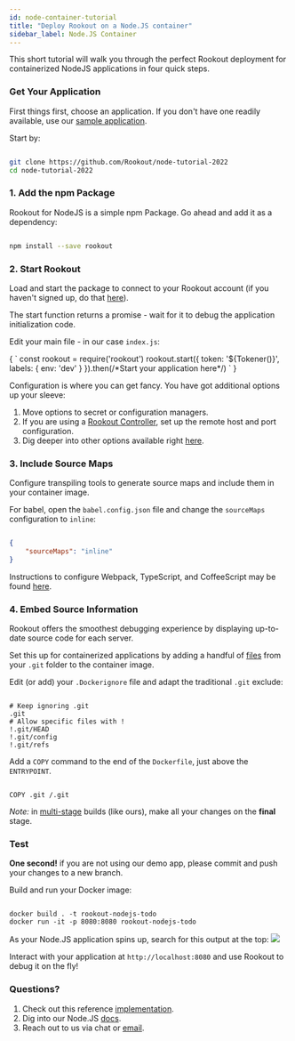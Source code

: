 ```yaml
---
id: node-container-tutorial
title: "Deploy Rookout on a Node.JS container"
sidebar_label: Node.JS Container
---
```

This short tutorial will walk you through the perfect Rookout deployment for containerized NodeJS applications in four quick steps.


### Get Your Application

First things first, choose an application.
If you don't have one readily available, use our [sample application](https://github.com/Rookout/node-tutorial-2022).

Start by:

```bash

git clone https://github.com/Rookout/node-tutorial-2022
cd node-tutorial-2022

```

### 1. Add the npm Package

Rookout for NodeJS is a simple npm Package.
Go ahead and add it as a dependency:

```bash

npm install --save rookout

```

### 2. Start Rookout

Load and start the package to connect to your Rookout account (if you haven't signed up, do that [here](https://app.rookout.com/#mode=signUp)).

The start function returns a promise - wait for it to debug the application initialization code.

Edit your main file - in our case `index.js`:

<CodeBlock language="javascript">
    {
        `
const rookout = require('rookout')
rookout.start({
    token: '${Tokener()}',
    labels: {
        env: 'dev'
    }
}).then(/*Start your application here*/)
        `
    }
</CodeBlock>


<div className="rookout-org-info" />

Configuration is where you can get fancy. You have got additional options up your sleeve:

1.  Move options to secret or configuration managers.
2.  If you are using a [Rookout Controller](etl-controller-intro.md), set up the remote host and port configuration.
3.  Dig deeper into other options available right [here](node-setup.mdx#configuration).

### 3. Include Source Maps

Configure transpiling tools to generate source maps and include them in your container image.

For babel, open the `babel.config.json` file and change the `sourceMaps` configuration to `inline`:

```json

{
    "sourceMaps": "inline"
}

```

Instructions to configure Webpack, TypeScript, and CoffeeScript may be found [here](https://docs.rookout.com/docs/node-setup/#source-maps).

### 4. Embed Source Information

Rookout offers the smoothest debugging experience by displaying up-to-date source code for each server.

Set this up for containerized applications by adding a handful of [files](https://www.rookout.com/blog/embedding-source-code-version-information-in-docker-images/) from your `.git` folder to the container image.

Edit (or add) your `.Dockerignore` file and adapt the traditional `.git` exclude:

```ignore

# Keep ignoring .git
.git
# Allow specific files with !
!.git/HEAD
!.git/config
!.git/refs

```

Add a `COPY` command to the end of the `Dockerfile`, just above the `ENTRYPOINT`.

```docker

COPY .git /.git

```

_Note:_ in [multi-stage](https://docs.docker.com/develop/develop-images/multistage-build/) builds (like ours), make all your changes on the **final** stage.

### Test

**One second!** if you are not using our demo app, please commit and push your changes to a new branch.

Build and run your Docker image:

```

docker build . -t rookout-nodejs-todo
docker run -it -p 8080:8080 rookout-nodejs-todo

```

As your Node.JS application spins up, search for this output at the top:
<img src="/img/screenshots/nodejs_success.png" />

Interact with your application at `http://localhost:8080` and use Rookout to debug it on the fly!

### Questions?

1.  Check out this reference [implementation](https://github.com/Rookout/node-tutorial-2022/compare/configure-rookout).
2.  Dig into our Node.JS [docs](node-setup.mdx).
3.  Reach out to us via chat or [email](mailto:support@rookout.com).
